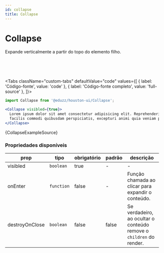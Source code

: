 ```yaml
---
id: collapse
title: Collapse
---
```




# Collapse

Expande verticalmente a partir do topo do elemento filho.

<br />
<br />

<CollapseExample />

<br />

<Tabs
  className="custom-tabs"
  defaultValue="code"
  values={[
    { label: 'Código-fonte', value: 'code' },
    { label: 'Código-fonte completo', value: 'full-source' },
  ]}>
<TabItem value="code">

```jsx
import Collapse from '@eduzz/houston-ui/Collapse';

<Collapse visibled={true}>
  Lorem ipsum dolor sit amet consectetur adipisicing elit. Reprehenderit qui nam dolores dignissimos! Repudiandae unde
  facilis commodi quibusdam perspiciatis, excepturi animi quia veniam placeat, ut odio nemo nesciunt totam minima?
</Collapse>
```

</TabItem>

<TabItem value="full-source">
  <CodeBlock className="language-tsx">{CollapseExampleSource}</CodeBlock>
</TabItem>
</Tabs>

### Propriedades disponíveis

<div class="mdx-table-container">

| prop           | tipo       | obrigatório | padrão | descrição                                                           |
| -------------- | ---------- | ----------- | ------ | ------------------------------------------------------------------- |
| visibled       | `boolean`  | true        | -      | -                                                                   |
| onEnter        | `function` | false       | -      | Função chamada ao clicar para expandir o conteúdo.                  |
| destroyOnClose | `boolean`  | false       | false  | Se verdadeiro, ao ocultar o conteúdo remove o `children` do render. |

</div>
